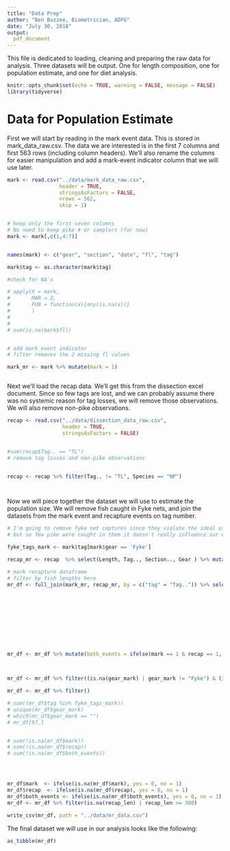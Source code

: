 ```yaml
---
title: "Data Prep"
author: "Ben Buzzee, Biometrician, ADFG"
date: "July 30, 2018"
output:
  pdf_document
---
```


This file is dedicated to loading, cleaning and preparing the raw data for analysis. Three datasets will be output. One for length composition, one for population estimate, and one for diet analysis.

```r
knitr::opts_chunk$set(echo = TRUE, warning = FALSE, message = FALSE)
library(tidyverse)

```

# Data for Population Estimate

First we will start by reading in the mark event data. This is stored in mark_data_raw.csv. The data we are interested is in the first 7 columns and first 563 rows (including column headers). We'll also rename the columns for easier manipulation and add a mark-event indicator column that we will use later.

```r

mark <- read.csv("../data/mark_data_raw.csv",
                 header = TRUE,
                 stringsAsFactors = FALSE,
                 nrows = 562,
                 skip = 1)


# keep only the first seven columns
# No need to keep pike # or samplers (for now)
mark <- mark[,c(1,4:7)]


names(mark) <- c("gear", "section", "date", "fl", "tag")

mark$tag <- as.character(mark$tag)

#check for NA's

# apply(X = mark,
#       MAR = 2,
#       FUN = function(x){any(is.na(x))}
#       )
# 
# 
# sum(is.na(mark$fl))


# add mark event indicator
# filter removes the 2 missing fl values

mark_mr <- mark %>% mutate(mark = 1)



```

Next we'll load the recap data. We'll get this from the dissection excel document. Since so few tags are lost, and we can probably assume there was no systemic reason for tag losses, we will remove those observations. We will also remove non-pike observations.


```r

recap <- read.csv("../data/dissection_data_raw.csv",
                  header = TRUE,
                  stringsAsFactors = FALSE)


#sum(recap$Tag.. == "TL")
# remove tag losses and non-pike observations


recap <- recap %>% filter(Tag.. != "TL", Species == "NP")




```


Now we will piece together the dataset we will use to estimate the population size. We will remove fish caught in Fyke nets, and join the datasets from the mark event and recapture events on tag number.

```r

# I'm going to remove fyke net captures since they violate the ideal of uniform effort
# but so few pike were caught in them it doesn't really influence our estimate

fyke_tags_mark <- mark$tag[mark$gear == 'Fyke']

recap_mr <- recap  %>% select(Length, Tag.., Section.., Gear ) %>% mutate(recap = 1)

# mark recapture dataframe
# filter by fish lengths here
mr_df <- full_join(mark_mr, recap_mr, by = c("tag" = "Tag..")) %>% select(gear_mark = gear,
                                                                       section_mark = section,
                                                                       mark_len = fl,
                                                                       tag,
                                                                       section_recap = Section..,
                                                                       recap_len = Length,
                                                                       gear_recap = Gear,
                                                                       mark = mark,
                                                                       recap = recap)


mr_df <- mr_df %>% mutate(both_events = ifelse(mark == 1 & recap == 1, yes = 1, no = 0))
  


mr_df <- mr_df %>% filter((is.na(gear_mark) | gear_mark != "Fyke") & (is.na(gear_recap) | gear_recap != "Fyke"))

mr_df <- mr_df %>% filter()

# sum((mr_df$tag %in% fyke_tags_mark))
# unique(mr_df$gear_mark)
# which(mr_df$gear_mark == "")
# mr_df[97,]


# sum(!is.na(mr_df$mark))
# sum(!is.na(mr_df$recap))
# sum(!is.na(mr_df$both_events))




mr_df$mark  <- ifelse(is.na(mr_df$mark), yes = 0, no = 1)
mr_df$recap  <- ifelse(is.na(mr_df$recap), yes = 0, no = 1)
mr_df$both_events <- ifelse(is.na(mr_df$both_events), yes = 0, no = 1)
mr_df <- mr_df %>% filter(is.na(recap_len) | recap_len >= 300)

write_csv(mr_df, path = "../data/mr_data.csv")


```

The final dataset we will use in our analysis looks like the following:
```r
as_tibble(mr_df)
```









